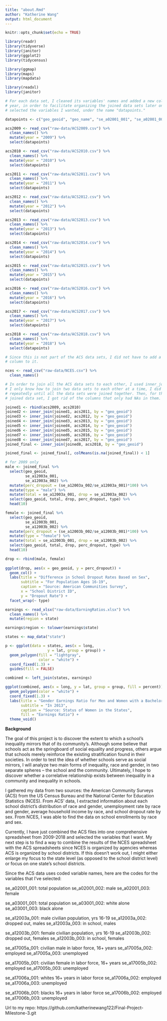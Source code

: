 ```yaml
---
title: "about.Rmd"
author: "Katherine Wang"
output: html_document
---
```


```r
knitr::opts_chunk$set(echo = TRUE)

library(readr)
library(tidyverse)
library(janitor)
library(ggplot2)
library(tidycensus)

library(ggmap)
library(maps)
library(mapdata)

library(readxl)
library(janitor)
```

```r

# For each data set, I cleaned its variables' names and added a new column,
# year, in order to facilitate organizing the joined data sets later on. I also
# selected the variables I wanted, under the name "datapoints."

datapoints <- c("geo_geoid", "geo_name", "se_a02001_001", "se_a02001_002", "se_a02001_003", "se_a03001_001", "se_a03001_002", "se_a03001_003", "se_a12003a_001", "se_a12003a_002", "se_a12003a_003", "se_a12003b_001", "se_a12003b_002", "se_a12003b_003", "se_a17005a_001", "se_a17005a_002", "se_a17005a_003", "se_a17005b_001", "se_a17005b_002", "se_a17005b_003", "se_a17006a_001", "se_a17006a_002", "se_a17006a_003", "se_a17006b_001", "se_a17006b_002", "se_a17006b_003")

acs2009 <- read_csv("raw-data/ACS2009.csv") %>% 
  clean_names() %>% 
  mutate(year = "2009") %>% 
  select(datapoints)

acs2010 <- read_csv("raw-data/ACS2010.csv") %>% 
  clean_names() %>% 
  mutate(year = "2010") %>% 
  select(datapoints)

acs2011 <- read_csv("raw-data/ACS2011.csv") %>% 
  clean_names() %>% 
  mutate(year = "2011") %>% 
  select(datapoints)

acs2012 <- read_csv("raw-data/ACS2012.csv") %>% 
  clean_names() %>% 
  mutate(year = "2012") %>% 
  select(datapoints)

acs2013 <- read_csv("raw-data/ACS2013.csv") %>% 
  clean_names() %>% 
  mutate(year = "2013") %>% 
  select(datapoints)

acs2014 <- read_csv("raw-data/ACS2014.csv") %>% 
  clean_names() %>% 
  mutate(year = "2014") %>% 
  select(datapoints)

acs2015 <- read_csv("raw-data/ACS2015.csv") %>% 
  clean_names() %>% 
  mutate(year = "2015") %>% 
  select(datapoints)

acs2016 <- read_csv("raw-data/ACS2016.csv") %>% 
  clean_names() %>% 
  mutate(year = "2016") %>% 
  select(datapoints)

acs2017 <- read_csv("raw-data/ACS2017.csv") %>% 
  clean_names() %>% 
  mutate(year = "2017") %>% 
  select(datapoints)

acs2018 <- read_csv("raw-data/ACS2018.csv") %>% 
  clean_names() %>% 
  mutate(year = "2018") %>% 
  select(datapoints)

# Since this is not part of the ACS data sets, I did not have to add a year
# column to it.

nces <- read_csv("raw-data/NCES.csv") %>% 
  clean_names()

# In order to join all the ACS data sets to each other, I used inner_join. Since
# I only know how to join two data sets to each other at a time, I did this
# repeatedly until all the data sets were joined together. Then, for the final
# joined data set, I got rid of the columns that only had NAs in them.

joined1 <- rbind(acs2009, acs2010)
joined2 <- inner_join(joined1, acs2011, by = "geo_geoid")
joined3 <- inner_join(joined2, acs2012, by = "geo_geoid")
joined4 <- inner_join(joined3, acs2013, by = "geo_geoid")
joined5 <- inner_join(joined4, acs2014, by = "geo_geoid")
joined6 <- inner_join(joined5, acs2015, by = "geo_geoid")
joined7 <- inner_join(joined6, acs2016, by = "geo_geoid")
joined8 <- inner_join(joined7, acs2017, by = "geo_geoid")
joined_final <- inner_join(joined8, acs2018, by = "geo_geoid")

joined_final <- joined_final[, colMeans(is.na(joined_final)) < 1]
```


```r

# for 2009 only
male <- joined_final %>% 
  select(geo_geoid, 
         se_a12003a_001, 
         se_a12003a_002) %>% 
  mutate(perc_dropout = (se_a12003a_002/se_a12003a_001)*100) %>% 
  mutate(type = "male") %>% 
  mutate(total = se_a12003a_001, drop = se_a12003a_002) %>% 
  select(geo_geoid, total, drop, perc_dropout, type) %>% 
  head(10)

female <- joined_final %>% 
  select(geo_geoid, 
         se_a12003b_001, 
         se_a12003b_002) %>% 
  mutate(perc_dropout = (se_a12003b_002/se_a12003b_001)*100) %>%
  mutate(type = "female") %>% 
  mutate(total = se_a12003b_001, drop = se_a12003b_002) %>% 
  select(geo_geoid, total, drop, perc_dropout, type) %>% 
  head(10)

drop <- rbind(male, female)
  
ggplot(drop, aes(x = geo_geoid, y = perc_dropout)) +
  geom_col() +
  labs(title = "Difference in School Dropout Rates Based on Sex", 
       subtitle = "For Population Ages 16-19",
       caption = "Source: American Communities Survey",
       x = "School District ID",
       y = "Dropout Rate") +
  facet_wrap(~ type)
```


```r
earnings <- read_xlsx("raw-data/EarningRatios.xlsx") %>% 
  clean_names() %>% 
  mutate(region = state)

earnings$region <- tolower(earnings$state)

```


```r
states <- map_data("state")

p <- ggplot(data = states, aes(x = long, 
                   y = lat, group = group)) + 
  geom_polygon(fill = "lightgray", 
               color = "white") + 
  coord_fixed(1.3) +
  guides(fill = FALSE)

combined <- left_join(states, earnings)

ggplot(combined, aes(x = long, y = lat, group = group, fill = percent)) +
  geom_polygon(color = "white") +
  coord_fixed(1.3) +
  labs(title = "Gender Earnings Ratio for Men and Women with a Bachelor's Degree or Higher", 
       subtitle = "In 2013",
       caption = "Source: Status of Women in the States",
       fill = "Earnings Ratio") +
  theme_void()
```





**Background**


The goal of this project is to discover the extent to which a school’s inequality mirrors that of its community’s. Although some believe that schools act as the springboard of social equality and progress, others argue that schools merely reinforce the existing stratification found in their societies. In order to test the idea of whether schools serve as social mirrors, I will analyze two main forms of inequality, race and gender, in two separate spheres -- the school and the community. Ultimately, I hope to discover whether a correlative relationship exists between inequality in a community and inequality in schools.


I gathered my data from two sources: the American Community Surveys (ACS) from the US Census Bureau and the National Center for Education Statistics (NCES). From ACS’ data, I extracted information about each school district’s distribution of race and gender, unemployment rate by race and gender, average household income by race, and school dropout rate by sex. From NCES, I was able to find the data on school enrollments by race and sex.


Currently, I have just combined the ACS files into one comprehensive spreadsheet from 2009-2018 and selected the variables that I want. My next step is to find a way to combine the results of the NCES spreadsheet with the ACS spreadsheets since NCES is organized by agencies whereas ACS is organized by school districts. If this doesn't work out, I might either enlarge my focus to the state level (as opposed to the school district level) or focus on one state's school districts.

Since the ACS data uses coded variable names, here are the codes for the variables that I've selected:

se_a02001_001: total population
se_a02001_002: male
se_a02001_003: female

se_a03001_001: total population
se_a03001_002: white alone 
se_a03001_003: black alone

se_a12003a_001: male civilian population, yrs 16-19
se_a12003a_002: dropped out, males
se_a12003a_003: in school, males

se_a12003b_001: female civilian population, yrs 16-19
se_a12003b_002: dropped out, females
se_a12003b_003: in school, females

se_a17005a_001: civilian male in labor force, 16+ years
se_a17005a_002: employed
se_a17005a_003: unemployed

se_a17005b_001: civilian female in labor force, 16+ years
se_a17005b_002: employed
se_a17005b_003: unemployed

se_a17006a_001: whites 16+ years in labor force
se_a17006a_002: employed
se_a17006a_003: unemployed

se_a17006b_001: blacks 16+ years in labor force
se_a17006b_002: employed
se_a17006b_003: unemployed


Url to my repo: https://github.com/katherinewang122/Final-Project-Milestone-3.git